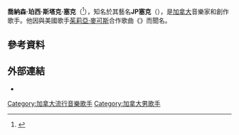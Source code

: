 {{NoteTA
|G1=Music
}}
{{Infobox musical artist
| name            = JP塞克
| image           = 
| background      = solo_singer
| birth_name      = Jonathan Percy Starker Saxe
| birth_date      = {{birth date and age|1993|03|23}}
| birth_place     = {{CAN}}[[安大略省|安大略省]][[多伦多|多伦多]]
| occupation      = {{hlist|歌手|词曲作家}}
| genre           = [[流行_(音樂類型)|流行]]
| years_active    = 2017年至今
| label           =
| associated_acts = 
| website         =
| caption         = 
}}

'''喬納森·珀西·斯塔克·塞克'''（{{lang-en|Jonathan Percy Starker Saxe}}<ref name="Tidal">{{Cite web|url=https://listen.tidal.com/album/119496335/credits|title=Credits / If the World Was Ending (feat. Julia Michaels) / Jp Saxe|website=[[Tidal|Tidal]]|accessdate=2020-04-08|archive-date=2020-06-21|archive-url=https://web.archive.org/web/20200621220808/https://listen.tidal.com/album/119496335/credits|dead-url=no}}</ref>），知名於其藝名'''JP塞克'''（{{lang-en|JP Saxe}}），是[[加拿大|加拿大]]音樂家和創作歌手。他因與美國歌手[[茱莉亞·麥可斯|茱莉亞·麥可斯]]合作歌曲《{{le|如果世界末日|If the World Was Ending}}》而聞名。

==參考資料==
{{reflist}}

==外部連結==
* {{Official website|https://www.jpsaxe.com/}}

{{authority control}}
{{DEFAULTSORT:JP Saxe}}
[[Category:加拿大流行音樂歌手|Category:加拿大流行音樂歌手]]
{{歌手小作品}}
[[Category:加拿大男歌手|Category:加拿大男歌手]]